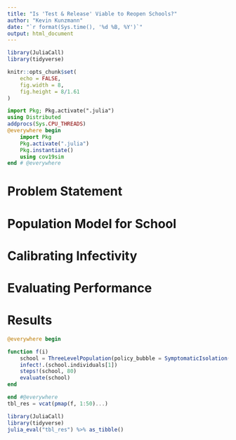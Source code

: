 ```yaml
---
title: "Is 'Test & Release' Viable to Reopen Schools?"
author: "Kevin Kunzmann"
date: "`r format(Sys.time(), '%d %B, %Y')`"
output: html_document
---
```


```r
library(JuliaCall)
library(tidyverse)

knitr::opts_chunk$set(
	echo = FALSE,
	fig.width = 8,
	fig.height = 8/1.61
)
```

```julia
import Pkg; Pkg.activate(".julia")
using Distributed
addprocs(Sys.CPU_THREADS)
@everywhere begin
	import Pkg
	Pkg.activate(".julia")
	Pkg.instantiate()
	using cov19sim
end # @everywhere
```



# Problem Statement

# Population Model for School

# Calibrating Infectivity

# Evaluating Performance

# Results

```julia
@everywhere begin 

function f(i)
    school = ThreeLevelPopulation(policy_bubble = SymptomaticIsolation(14, true))
    infect!.(school.individuals[1])
    steps!(school, 80)
    evaluate(school)
end

end #@everywhere
tbl_res = vcat(pmap(f, 1:50)...)
```

```r
library(JuliaCall)
library(tidyverse)
julia_eval("tbl_res") %>% as_tibble()
```

